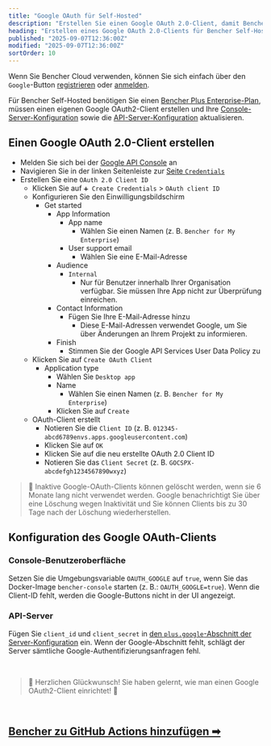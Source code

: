 ```yaml
---
title: "Google OAuth für Self-Hosted"
description: "Erstellen Sie einen Google OAuth 2.0-Client, damit Bencher Self-Hosted sich mit Google authentifizieren kann"
heading: "Erstellen eines Google OAuth 2.0-Clients für Bencher Self-Hosted"
published: "2025-09-07T12:36:00Z"
modified: "2025-09-07T12:36:00Z"
sortOrder: 10
---
```


Wenn Sie Bencher Cloud verwenden, können Sie sich einfach über den `Google`-Button [registrieren](/auth/signup) oder [anmelden](/auth/login).

Für Bencher Self-Hosted benötigen Sie einen [Bencher Plus Enterprise-Plan][bencher plus enterprise], müssen einen eigenen Google OAuth2-Client erstellen und Ihre [Console-Server-Konfiguration][console config] sowie die [API-Server-Konfiguration][server config] aktualisieren.

[bencher plus enterprise]: /pricing/?level=enterprise
[console config]: /de/docs/reference/console-config/
[server config]: /de/docs/reference/server-config/

## Einen Google OAuth 2.0-Client erstellen

- Melden Sie sich bei der [Google API Console][google api console] an
- Navigieren Sie in der linken Seitenleiste zur [Seite `Credentials`][google cloud credentials]
- Erstellen Sie eine `OAuth 2.0 Client ID`
  - Klicken Sie auf `➕ Create Credentials` > `OAuth client ID`
  - Konfigurieren Sie den Einwilligungsbildschirm
    - Get started
      - App Information
        - App name
          - Wählen Sie einen Namen (z. B. `Bencher for My Enterprise`)
        - User support email
          - Wählen Sie eine E-Mail-Adresse
      - Audience
        - `Internal`
          - Nur für Benutzer innerhalb Ihrer Organisation verfügbar.
            Sie müssen Ihre App nicht zur Überprüfung einreichen.
      - Contact Information
        - Fügen Sie Ihre E-Mail-Adresse hinzu
          - Diese E-Mail-Adressen verwendet Google, um Sie über Änderungen an Ihrem Projekt zu informieren.
      - Finish
        - Stimmen Sie der Google API Services User Data Policy zu
  - Klicken Sie auf `Create OAuth Client`
    - Application type
      - Wählen Sie `Desktop app`
      - Name
        - Wählen Sie einen Namen (z. B. `Bencher for My Enterprise`)
      - Klicken Sie auf `Create`
  - OAuth-Client erstellt
    - Notieren Sie die `Client ID` (z. B. `012345-abcd6789envs.apps.googleusercontent.com`)
    - Klicken Sie auf `OK`
    - Klicken Sie auf die neu erstellte OAuth 2.0 Client ID
    - Notieren Sie das `Client Secret` (z. B. `GOCSPX-abcdefgh1234567890wxyz`)

[google api console]: https://console.developers.google.com/
[google cloud credentials]: https://console.cloud.google.com/apis/credentials

> 🐰 Inaktive Google-OAuth-Clients können gelöscht werden, wenn sie 6 Monate lang nicht verwendet werden.
> Google benachrichtigt Sie über eine Löschung wegen Inaktivität und Sie können Clients bis zu 30 Tage nach der Löschung wiederherstellen.

## Konfiguration des Google OAuth-Clients

### Console-Benutzeroberfläche
Setzen Sie die Umgebungsvariable `OAUTH_GOOGLE` auf `true`, wenn Sie das Docker-Image `bencher-console` starten (z. B.: `OAUTH_GOOGLE=true`).
Wenn die Client-ID fehlt, werden die Google-Buttons nicht in der UI angezeigt.

### API-Server
Fügen Sie `client_id` und `client_secret` in [den `plus.google`-Abschnitt der Server-Konfiguration](/de/docs/reference/server-config/#plusgoogle) ein.
Wenn der Google-Abschnitt fehlt, schlägt der Server sämtliche Google-Authentifizierungsanfragen fehl.

<br/>

> 🐰 Herzlichen Glückwunsch! Sie haben gelernt, wie man einen Google OAuth2-Client einrichtet! 🎉

<br/>

<h2><a href="/de/docs/how-to/github-actions/">Bencher zu GitHub Actions hinzufügen ➡</a></h2>